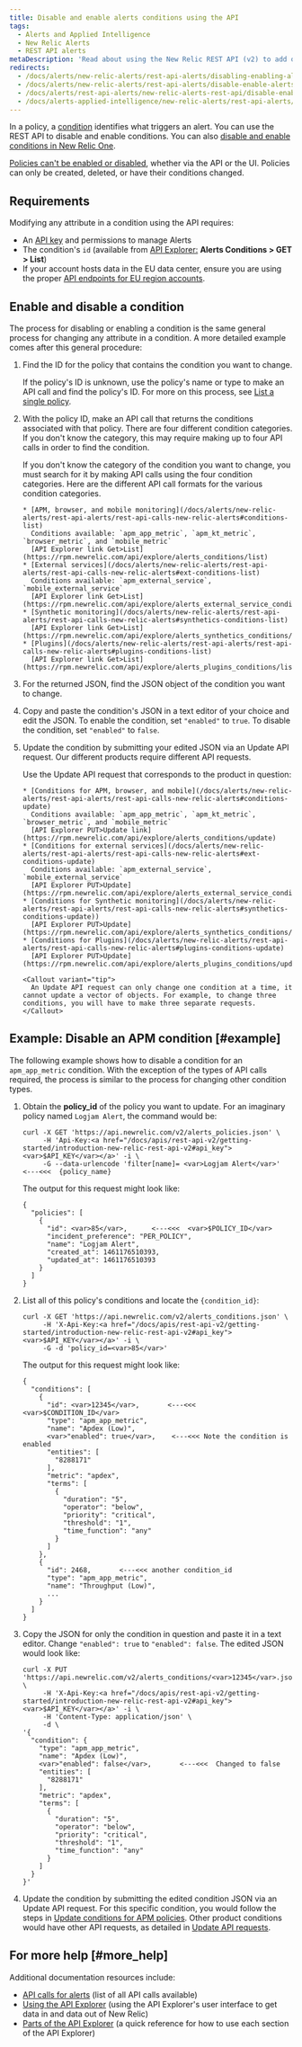 ```yaml
---
title: Disable and enable alerts conditions using the API
tags:
  - Alerts and Applied Intelligence
  - New Relic Alerts
  - REST API alerts
metaDescription: 'Read about using the New Relic REST API (v2) to add or remove apps, servers, and other entities from a policy condition.'
redirects:
  - /docs/alerts/new-relic-alerts/rest-api-alerts/disabling-enabling-alerts-conditions-using-api
  - /docs/alerts/new-relic-alerts/rest-api-alerts/disable-enable-alerts-conditions-using-api
  - /docs/alerts/rest-api-alerts/new-relic-alerts-rest-api/disable-enable-alerts-conditions-using-api
  - /docs/alerts-applied-intelligence/new-relic-alerts/rest-api-alerts/disable-enable-alerts-conditions-using-api
---
```


In a policy, a [condition](/docs/alerts/new-relic-alerts/configuring-alert-policies/define-alert-conditions) identifies what triggers an alert. You can use the REST API to disable and enable conditions. You can also [disable and enable conditions in New Relic One](/docs/alerts/new-relic-alerts/updating-alert-policies/disable-or-delete-alert-policies-conditions#condition-on-off).

[Policies can't be enabled or disabled](/docs/alerts/new-relic-alerts/updating-alert-policies/disable-or-delete-alert-policies-conditions#disable-policy), whether via the API or the UI. Policies can only be created, deleted, or have their conditions changed.

## Requirements

Modifying any attribute in a condition using the API requires:

* An [API key](/docs/apis/rest-api-v2/getting-started/introduction-new-relic-rest-api-v2#api_key) and permissions to manage Alerts
* The condition's `id` (available from [API Explorer:](https://rpm.newrelic.com/api/explore/alerts_condition/list "Link opens in a new window.") **Alerts Conditions > GET > List**)
* If your account hosts data in the EU data center, ensure you are using the proper [API endpoints for EU region accounts](/docs/using-new-relic/welcome-new-relic/getting-started/introduction-eu-region-data-center#endpoints).

## Enable and disable a condition

The process for disabling or enabling a condition is the same general process for changing any attribute in a condition. A more detailed example comes after this general procedure:

1. Find the ID for the policy that contains the condition you want to change.

   If the policy's ID is unknown, use the policy's name or type to make an API call and find the policy's ID. For more on this process, see [List a single policy](/docs/alerts/alert-policies/rest-api-alert-policies/list-policies-v2#single_policy).
2. With the policy ID, make an API call that returns the conditions associated with that policy. There are four different condition categories. If you don't know the category, this may require making up to four API calls in order to find the condition.

   <CollapserGroup>
     <Collapser
       id="types-conditions-API"
       title="Details on searching for condition ID"
     >
       If you don't know the category of the condition you want to change, you must search for it by making API calls using the four condition categories. Here are the different API call formats for the various condition categories.

       * [APM, browser, and mobile monitoring](/docs/alerts/new-relic-alerts/rest-api-alerts/rest-api-calls-new-relic-alerts#conditions-list)  
         Conditions available: `apm_app_metric`, `apm_kt_metric`, `browser_metric`, and `mobile_metric`  
         [API Explorer link Get>List](https://rpm.newrelic.com/api/explore/alerts_conditions/list)
       * [External services](/docs/alerts/new-relic-alerts/rest-api-alerts/rest-api-calls-new-relic-alerts#ext-conditions-list)  
         Conditions available: `apm_external_service`, `mobile_external_service`  
         [API Explorer link Get>List](https://rpm.newrelic.com/api/explore/alerts_external_service_conditions/list)
       * [Synthetic monitoring](/docs/alerts/new-relic-alerts/rest-api-alerts/rest-api-calls-new-relic-alerts#synthetics-conditions-list)  
         [API Explorer link Get>List](https://rpm.newrelic.com/api/explore/alerts_synthetics_conditions/list)
       * [Plugins](/docs/alerts/new-relic-alerts/rest-api-alerts/rest-api-calls-new-relic-alerts#plugins-conditions-list)  
         [API Explorer link Get>List](https://rpm.newrelic.com/api/explore/alerts_plugins_conditions/list)
     </Collapser>
   </CollapserGroup>
3. For the returned JSON, find the JSON object of the condition you want to change.
4. Copy and paste the condition's JSON in a text editor of your choice and edit the JSON. To enable the condition, set `"enabled"` to `true`. To disable the condition, set `"enabled"` to `false`.
5. Update the condition by submitting your edited JSON via an Update API request. Our different products require different API requests.

   <CollapserGroup>
     <Collapser
       id="update-api-requests"
       title="Details on Update API requests"
     >
       Use the Update API request that corresponds to the product in question:

       * [Conditions for APM, browser, and mobile](/docs/alerts/new-relic-alerts/rest-api-alerts/rest-api-calls-new-relic-alerts#conditions-update)  
         Conditions available: `apm_app_metric`, `apm_kt_metric`, `browser_metric`, and `mobile_metric`  
         [API Explorer PUT>Update link](https://rpm.newrelic.com/api/explore/alerts_conditions/update)
       * [Conditions for external services](/docs/alerts/new-relic-alerts/rest-api-alerts/rest-api-calls-new-relic-alerts#ext-conditions-update)  
         Conditions available: `apm_external_service`, `mobile_external_service`  
         [API Explorer PUT>Update](https://rpm.newrelic.com/api/explore/alerts_external_service_conditions/update)
       * [Conditions for Synthetic monitoring](/docs/alerts/new-relic-alerts/rest-api-alerts/rest-api-calls-new-relic-alerts#synthetics-conditions-update))  
         [API Explorer PUT>Update](https://rpm.newrelic.com/api/explore/alerts_synthetics_conditions/update)
       * [Conditions for Plugins](/docs/alerts/new-relic-alerts/rest-api-alerts/rest-api-calls-new-relic-alerts#plugins-conditions-update)  
         [API Explorer PUT>Update](https://rpm.newrelic.com/api/explore/alerts_plugins_conditions/update)

       <Callout variant="tip">
         An Update API request can only change one condition at a time, it cannot update a vector of objects. For example, to change three conditions, you will have to make three separate requests.
       </Callout>
     </Collapser>
   </CollapserGroup>

## Example: Disable an APM condition [#example]

The following example shows how to disable a condition for an `apm_app_metric` condition. With the exception of the types of API calls required, the process is similar to the process for changing other condition types.

1. Obtain the **policy_id** of the policy you want to update. For an imaginary policy named `Logjam Alert`, the command would be:

   ```
   curl -X GET 'https://api.newrelic.com/v2/alerts_policies.json' \
        -H 'Api-Key:<a href="/docs/apis/rest-api-v2/getting-started/introduction-new-relic-rest-api-v2#api_key"><var>$API_KEY</var></a>' -i \
        -G --data-urlencode 'filter[name]= <var>Logjam Alert</var>'    <---<<<  {policy_name}
   ```

   The output for this request might look like:

   ```
   {
     "policies": [
       {
         "id": <var>85</var>,      <---<<<  <var>$POLICY_ID</var>
         "incident_preference": "PER_POLICY",
         "name": "Logjam Alert",
         "created_at": 1461176510393,
         "updated_at": 1461176510393
       }
     ]
   }
   ```
2. List all of this policy's conditions and locate the `{condition_id}`:

   ```
   curl -X GET 'https://api.newrelic.com/v2/alerts_conditions.json' \
        -H 'X-Api-Key:<a href="/docs/apis/rest-api-v2/getting-started/introduction-new-relic-rest-api-v2#api_key"><var>$API_KEY</var></a>' -i \
        -G -d 'policy_id=<var>85</var>'
   ```

   The output for this request might look like:

   ```
   {
     "conditions": [
       {
         "id": <var>12345</var>,       <---<<< <var>$CONDITION_ID</var>
         "type": "apm_app_metric",
         "name": "Apdex (Low)",
         <var>"enabled": true</var>,    <---<<< Note the condition is enabled
         "entities": [
           "8288171"
         ],
         "metric": "apdex",
         "terms": [
           {
             "duration": "5",
             "operator": "below",
             "priority": "critical",
             "threshold": "1",
             "time_function": "any"
           }
         ]
       },
       {
         "id": 2468,       <---<<< another condition_id
         "type": "apm_app_metric",
         "name": "Throughput (Low)",
         ...
       }
     ]
   }
   ```
3. Copy the JSON for only the condition in question and paste it in a text editor. Change `"enabled": true` to `"enabled": false`. The edited JSON would look like:

   ```
   curl -X PUT 'https://api.newrelic.com/v2/alerts_conditions/<var>12345</var>.json' \
        -H 'X-Api-Key:<a href="/docs/apis/rest-api-v2/getting-started/introduction-new-relic-rest-api-v2#api_key"><var>$API_KEY</var></a>' -i \
        -H 'Content-Type: application/json' \
        -d \
   '{
     "condition": {
       "type": "apm_app_metric",
       "name": "Apdex (Low)",
       <var>"enabled": false</var>,       <---<<<  Changed to false
       "entities": [
         "8288171"
       ],
       "metric": "apdex",
       "terms": [
         {
           "duration": "5",
           "operator": "below",
           "priority": "critical",
           "threshold": "1",
           "time_function": "any"
         }
       ]
     }
   }'
   ```
4. Update the condition by submitting the edited condition JSON via an Update API request. For this specific condition, you would follow the steps in [Update conditions for APM policies](/docs/alerts/new-relic-alerts/rest-api-alerts/rest-api-calls-new-relic-alerts#conditions-update). Other product conditions would have other API requests, as detailed in [Update API requests](#update-api-requests).

## For more help [#more_help]

Additional documentation resources include:

* [API calls for alerts](/docs/alerts/new-relic-alerts/rest-api-alerts/rest-api-calls-new-relic-alerts#alert-entity-conditions) (list of all API calls available)
* [Using the API Explorer](/docs/apm/apis/api-explorer-v2/using-api-explorer) (using the API Explorer's user interface to get data in and data out of New Relic)
* [Parts of the API Explorer](/docs/apm/apis/api-explorer-v2/parts-api-explorer) (a quick reference for how to use each section of the API Explorer)
